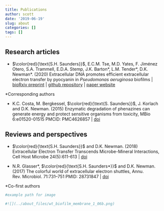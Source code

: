 ```yaml
---
title: Publications
author: scott
date: '2019-06-19'
slug: about
categories: []
tags: []
---
```


## Research articles

* $\color{red}{\text{S.H. Saunders}}$, E.C.M. Tse, M.D. Yates, F. Jiménez Otero, S.A. Trammell, E.D.A. Stemp, J.K. Barton\*, L.M. Tender\*, D.K. Newman\*. (2020) Extracellular DNA promotes efficient extracellular electron transfer by pyocyanin in *Pseudomonas aeruginosa* biofilms | [bioRxiv preprint](https://doi.org/10.1101/2019.12.12.872085) | [github repository](https://github.com/dkn-lab/phz_eDNA_2019) | [paper website](https://dkn-lab.github.io/phz_eDNA_2019/)

*Corresponding authors

* K.C. Costa, M. Bergkessel, $\color{red}{\text{S. Saunders}}$, J. Korlach and D.K. Newman. (2015) Enzymatic degradation of phenazines can generate energy and protect sensitive organisms from toxicity, MBio 6:e01520-01515 PMCID: PMC4626857 |  [doi](http://dx.doi.org/10.1128/mBio.01520-15)

## Reviews and perspectives

* $\color{red}{\text{S.H. Saunders}}$ and D.K. Newman. (2018) Extracellular Electron Transfer Transcends Microbe-Mineral Interactions, Cell Host Microbe 24(5):611-613 | [doi](https://doi.org/10.1016/j.chom.2018.10.018)

* N.R. Glasser\*, $\color{red}{\text{S.H. Saunders*}}$ and D.K. Newman. (2017) The colorful world of extracellular electron shuttles, Annu. Rev. Microbiol. 71:731–751 PMID: 28731847 | [doi](https://doi.org/10.1146/annurev-micro-090816-093913)

*Co-first authors


```r
#example path for image

#![](../about_files/wt_biofilm_membrane_1_06b.png)

```